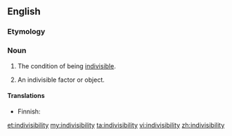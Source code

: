 ==English==

===Etymology===
{{suffix|indivisible|ity}}

===Noun===
{{en-noun|indivisibilities|-}}

# {{uncountable}} The condition of being [[indivisible]].
# {{countable}} An indivisible factor or object.

====Translations====
{{trans-top|the condition of being indivisible}}
* Finnish: {{t|fi|jakamattomuus}}
{{trans-mid}}
{{trans-bottom}}

{{trans-top|indivisible factor or object}}
{{trans-mid}}
{{trans-bottom}}

[[et:indivisibility]]
[[my:indivisibility]]
[[ta:indivisibility]]
[[vi:indivisibility]]
[[zh:indivisibility]]